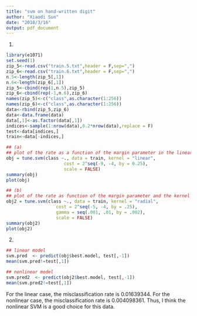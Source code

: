 ```yaml
---
title: "svm on hand-written digit"
author: "Xiaodi Sun"
date: "2018/3/16"
output: pdf_document
---
```


(1)

```r
library(e1071)
set.seed(1)
zip_5<-read.csv("train.5.txt",header = F,sep=",")
zip_6<-read.csv("train.6.txt",header = F,sep=",")
n.5<-length(zip_5[,1])
n.6<-length(zip_6[,1])
zip_5<-cbind(rep(1,n.5),zip_5)
zip_6<-cbind(rep(-1,n.6),zip_6)
names(zip_5)<-c("class",as.character(1:256))
names(zip_6)<-c("class",as.character(1:256))
data<-rbind(zip_5,zip_6)
data<-data.frame(data)
data[,1]<-as.factor(data[,1])
indices<-sample(1:nrow(data),0.2*nrow(data),replace = F)
test<-data[indices,]
train<-data[-indices,]

## (a)
## plot of the rate as a function of the margin parameter in the linear   ## case.
obj = tune.svm(class ~., data = train, kernel = "linear",
                      cost = 2^seq(-9, -4, by = 0.25),
                      scale = FALSE)
summary(obj)
plot(obj)

## (b)
## plot of the rate as function of the margin parameter and the kernel    ## bandwidth in the non-linear case 
obj2 = tune.svm(class ~., data = train, kernel = "radial",
                   cost = 2^seq(-5, -4, by = .25),
                   gamma = seq(.001, .01, by = .002),
                   scale = FALSE)
summary(obj2)
plot(obj2)
```

(2)

```r
## linear model
svm.pred  <- predict(obj$best.model, test[,-1])
mean(svm.pred!=test[,1])

## nonlinear model
svm.pred2  <- predict(obj2$best.model, test[,-1])
mean(svm.pred2!=test[,1])
```
For the linear case, the misclassification rate is 0.01639344. For the nonlinear case, the misclassification rate is 0.004098361. Thus, I think the nonlinear SVM is a good choice for this data. 
